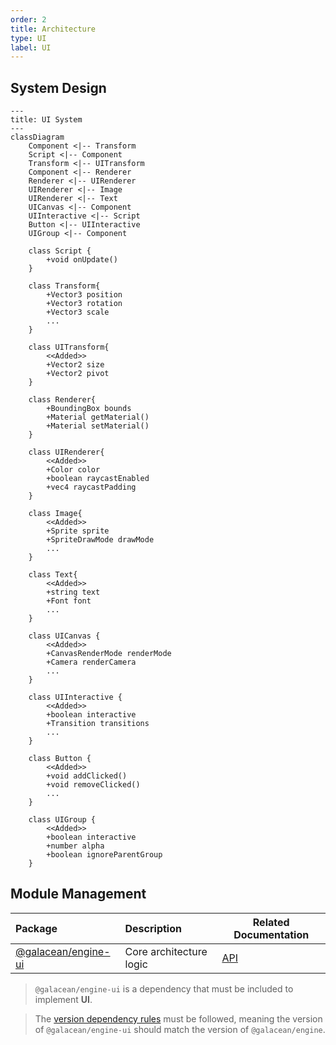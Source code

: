 ```yaml
---
order: 2
title: Architecture
type: UI
label: UI
---
```


## System Design

```mermaid
---
title: UI System
---
classDiagram
    Component <|-- Transform
    Script <|-- Component
    Transform <|-- UITransform
    Component <|-- Renderer
    Renderer <|-- UIRenderer
    UIRenderer <|-- Image
    UIRenderer <|-- Text
    UICanvas <|-- Component
    UIInteractive <|-- Script
    Button <|-- UIInteractive
    UIGroup <|-- Component

    class Script {
        +void onUpdate()
    }

    class Transform{
        +Vector3 position
        +Vector3 rotation
        +Vector3 scale
        ...
    }

    class UITransform{
        <<Added>>
        +Vector2 size
        +Vector2 pivot
    }

    class Renderer{
        +BoundingBox bounds
        +Material getMaterial()
        +Material setMaterial()
    }

    class UIRenderer{
        <<Added>>
        +Color color
        +boolean raycastEnabled
        +vec4 raycastPadding
    }

    class Image{
        <<Added>>
        +Sprite sprite
        +SpriteDrawMode drawMode
        ...
    }

    class Text{
        <<Added>>
        +string text
        +Font font
        ...
    }

    class UICanvas {
        <<Added>>
        +CanvasRenderMode renderMode
        +Camera renderCamera
        ...
    }

    class UIInteractive {
        <<Added>>
        +boolean interactive
        +Transition transitions
        ...
    }

    class Button {
        <<Added>>
        +void addClicked()
        +void removeClicked()
        ...
    }

    class UIGroup {
        <<Added>>
        +boolean interactive
        +number alpha
        +boolean ignoreParentGroup
    }
```

## Module Management

| Package                                                                 | Description     | Related Documentation   |
| :--------------------------------------------------------------------- | :------------- | ----------------------- |
| [@galacean/engine-ui](https://www.npmjs.com/package/@galacean/engine-xr) | Core architecture logic | [API](/apis/galacean)    |

> `@galacean/engine-ui` is a dependency that must be included to implement **UI**.

> The [version dependency rules](/en/docs/basics/version/#version-dependency) must be followed, meaning the version of `@galacean/engine-ui` should match the version of `@galacean/engine`.